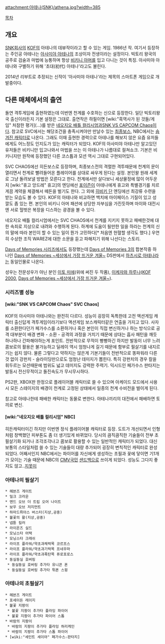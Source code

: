 attachment:아테나(SNK)/athena.jpg?width=385

[[목차]]

== 개요 ==
[[SNK]]회사의 [[KOF]]의 아테나의 데뷰작이라고 할 수 있는 게임. 1986년 작. 여기서 등장하는 주인공 아테나는 [[아사미야 아테나]]의 조상이자 전생이라는 설정이다. 빅토리 왕국의 공주로 검술과 마법에 능통하며 항상 [[비키니 아머]]를 입고 다니는 것이 특징. 아사미야 아테나와 구별하기 위해 '초대(初代) 아테나'라고도 불린다. 

2014년 리부트로 추정되는 신작이 '아사미야 아테나'라는 제목의 스마트폰 게임으로 개발중이다.
== 다른 매체에서의 출연 ==
돌연 격투게임에 출현하였는데 이번엔 천계를 수호하는 신으로 등장한다. 일단 빅토리왕국 출신이라든지 기본 설정은 그대로. 출연작은 하필이면 [wiki:"흑역사가 된 것들/게임" 처참한 평가](...)를 받은 [[네오지오 배틀 컬리시엄]]과[[SNK VS CAPCOM Chaos]]이다. 참고로 SVC에서는 해당조건을 충족시켜야만 만날수 있는 [[최종보스]], NBC에서는 [[숨겨진 캐릭터]]로 나온다. 그래도 이때 출현한 경력으로 아테나를 해보지 않은 요즘 유저들에게도 어느정도 인지도가 있는 캐릭터가 되었다. KOF의 아사미야 아테나만 알고있던 유저들은 비키니만 입고나와서 마법을 쓰는 이 아테나가 나름대로 컬쳐쇼크. 기본은 비키니지만 원작에 등장했던 다른 코스튬과 모션 역시 그대로 구현되어있다.

SVC CHAOS에선 히든보스로 등장하며, 최종보스전의 격렬한 격투때문에 천계의 문이 열리면서 천계로 빨려들어온 플레이어를 상대로 싸우게 된다는 설정. 본인왈 원래 세계로 그냥 돌려보낼 방법은 모른다고 한다. 천계에서만 살다보니 세상물정에 많이 어두운지 [wiki:"휴고 앙드레" 휴고]의 엔딩에선 [[포이즌]]이 아테나에게 휴고와 특별경기를 치르게끔 계약을 체결해서 떼돈을 벌기도 한다. 그 외에 [[히비키 단]] 엔딩에선 최강류 수련을 받는 모습도 볼 수 있다. KOF의 아테나와 비교하면 백치에 마이페이스 기질이 있고 성깔도 좀 있는 편. 본인의 비키니 아머 패션에 상당한 자부심을 가진듯하며 마이와 대전시엔 서로 헐벗은 복장을 디스하는 광경을 볼 수 있다.

네오지오 배틀 컬리시엄에서는 SVC CHAOS에서 천계를 지키지 못하고 패배한것에 대한 속죄로 지상으로 내려와 수행하게 된다. 하계에 도움이 될만한 일을 하라는 천계의 신의 말에 따라 본인이 할 수 있는 일이 뭔가 고민하다[* 처음엔 헌혈할 생각도 했다.] 우연히 수상한 조직 WAREZ에 대한 소문을 듣고 파해치기 위해 나선다는 스토리. 

[[Days of Memories 시리즈]]에서도 등장했는데 [[Days of Memories 3]]의 합본작중 하나인 [[Days of Memories ~세상에서 가장 뜨거운 겨울~]] DS판에서 [[하츠시로 아테나]]라는 동일인물로 나온다.

성우는 전문성우가 아닌 분인 [[이토 미에]](위에 써진 두 작품), [[이케자와 하루나]]([[KOF 2000]], [[Days of Memories ~세상에서 가장 뜨거운 겨울~]]).

=== 시리즈별 성능 ===
==== [wiki:"SNK VS CAPCOM Chaos" SVC Chaos] ====
KOF의 아사미야 아테나와는 완전히 다르다. 성능이 굉장히 독특한데 고전 액션게임 캐릭터 출신답게 격투게임이라기보다 액션게임 보스캐릭터같은 연출을 가지고 있다. 사자를 소환한다던가 페가수스를 소환하거나 혹은 본인이 직접 변신하거나 하는 방식으로 공격 대부분이 배경 변화 - 소환 - 공격의 과정을 거치기 때문에 상대는 흡사 패턴을 깨듯 하나하나 간파해야하는게 포인트. 전반적으로 무적이 빵빵하긴 하지만 발동이 너무 느려 콤보로의 활용은 불가능하고 딜레이 역시 엄청나게 길기 때문에 함부로 필살기를 내지르기는 쉽지 않다. 물론 그렇다고 약하지는 않은게 기본기들이 전반적으로 똥파워라 다른것 없이 강펀치 - 슬라이딩만으로도 엄청난 데미지가 뽑힌다. 특히 강펀치의 경우 칼을 휘두르는 모션때문에 범위도 넓고 데미지도 강력한 주력기. 익시드인 페가수스 판타지는 발동시 전신무적이고 돌진속도가 무시무시하다. 

PS2판, XBOX판 한정으로 플레이어블 캐릭터로 쓸 수 있으며 아케이드 모드에서 사용시 모든 스테이지의 배경이 천계로 고정된 상태에서 일종의 천계 수비전을 벌이게 된다.

참고로 아테나한테 패배한 캐릭터는 동물로 변한다. 아테나끼리의 대전에서 패배하면 토끼로 변신.

==== [wiki:"네오지오 배틀 컬리시엄" NBC] ====
{{{#!html
<object width="420" height="315"><param name="movie" value="//www.youtube.com/v/uVEbyzeq3ms?version=3&amp;hl=ko_KR"></param><param name="allowFullScreen" value="true"></param><param name="allowscriptaccess" value="always"></param><embed src="//www.youtube.com/v/uVEbyzeq3ms?version=3&amp;hl=ko_KR" type="application/x-shockwave-flash" width="420" height="315" allowscriptaccess="always" allowfullscreen="true"></embed></object>
}}}

히든캐릭터이긴 하지만 이번엔 정식 플레이어블 캐릭터로 등장. 도트가 개선되면서 인형처럼 창백했던 피부톤도 좀 더 생기있게 바뀌었다. 당시의 큼직큼직한 기술들이 전부 초필살기화 되거나 조각조각나고 콤보로 활용할 수 있는 일반적인 캐릭터가 되었다. 대신 보통의 스타일처럼 쓸 수 있는 기술들이 대량 추가되어 굉장히 변칙적인 캐릭터로 완성되었다. 어째서인지 NBC에서는 파이어를 자신에게 생성하는 초필과 꽃에 닿이면 기1개가 모이는 기술 때문에 NBC의 [[CMV]]국민 [[샌드백]]으로 쓰이게 되었다. 성능도 그다지 좋지도 않고..[[지못미]]

=== 아테나의 필살기 ===
 * 헤븐즈 게이트
 * 밀크 크라운
 * 엔드 오브 더 트립 오어 나이트
 * 보우 오브 저지먼트 
 * 하마드뤼아스 버스터(지상,공중)
 * 불꽃의 활(지상,공중)
 * 넵튠 킬러
 * 라이온즈 실드
 * 모닝스타 어택
 * 모닝스타 크래쉬
 * 라이프 플라워/약초과체력목 코르프스
 * 라이프 플라워/약초과기력목 프네우마
 * 라이프 플라워/약초과폭탄목 퓨로포로스
 * 둥실둥실 호버링
  * 둥실둥실 호버링 추가타 유니콘 혼
  * 둥실둥실 호버링 추가타 튀폰 스윙

=== 아테나의 초필살기 ===
 * 헤븐즈 게이트
 * 포세이돈 레이지
 * 불꽃 지팡이
  * 불꽃 지팡이 추가타 플라잉 파이어
  * 불꽃 지팡이 추가타 파이어 스톰
 * 바람의 지팡이
  * 바람의 지팡이 추가타 플라잉 허리케인
  * 바람의 지팡이 추가타 스톰 파이어
 * [wiki:"세인트 세이야" 페가수스☆판타지]

